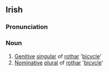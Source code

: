 ==Irish==
===Pronunciation===
{{IPA|[ˈrohər&#690;]}}
===Noun===
#[[Genitive]] [[singular]] of [[rothar]] '[[bicycle]]'
#[[Nominative]] [[plural]] of [[rothar]] '[[bicycle]]'